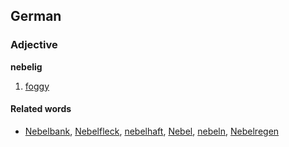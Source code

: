 ==German==
===Adjective===
'''nebelig''' 
# [[foggy]]


====Related words====
* [[Nebelbank]], [[Nebelfleck]], [[nebelhaft]], [[Nebel]], [[nebeln]], [[Nebelregen]]